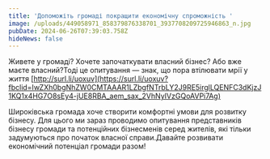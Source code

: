 ```yaml
---
title: 'Допоможіть громаді покращити економічну спроможність '
image: /uploads/449058971_858379876338701_3937708209725946863_n.jpg
pubDate: 2024-06-26T07:39:03.758Z
hideNews: false
---
```


Живете у громаді? Хочете започаткувати власний бізнес? Або вже маєте власний?Тоді це опитування — знак, що пора втілювати мрії у життя [http://surl.li/uoxuv](https://surl.li/uoxuv?fbclid=IwZXh0bgNhZW0CMTAAAR1LZbgfNTrbLY2J9RE5irglLQENFC3dKjzJ1KQ1x4HG7O8sEy4-jUE8RBA_aem_sax_2VhNyIVzGQoAVPi7Ag) 

Широківська громада хоче створити комфортні умови для розвитку бізнесу. Для цього ми зараз проводимо опитування представників бізнесу громади та потенційних бізнесменів серед жителів, які тільки задумуються про початок власної справи.Давайте розвивати економічний потенціал громади разом!

